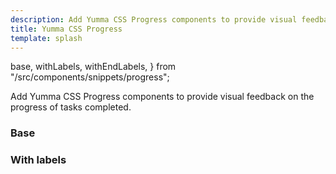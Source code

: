 ```yaml
---
description: Add Yumma CSS Progress components to provide visual feedback on the progress of tasks completed.
title: Yumma CSS Progress
template: splash
---
```


  base,
  withLabels,
  withEndLabels,
} from "/src/components/snippets/progress";

Add Yumma CSS Progress components to provide visual feedback on the progress of tasks completed.

### Base

<Preview
  data={base}
  noScroll
  useCenter
  useHeight="40px"
  usePadding
  useTabs
  useVersion="release"
/>

### With labels

<Preview
  data={withLabels}
  useHeight="150px"
  usePadding
  useTabs
  useVersion="release"
/>
